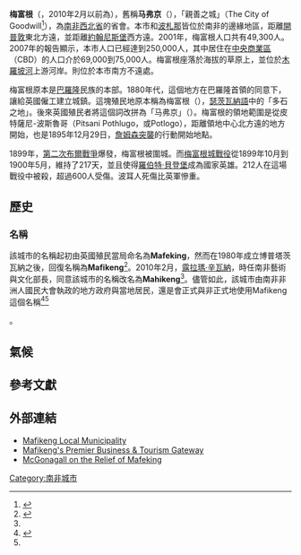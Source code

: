 {{noteTA
|1=zh-hans:马弗京; zh-hant:馬菲京;
|2=zh-hans:布尔;zh-hk:布爾;zh-tw:波耳;
}}
{{Infobox settlement
<!-- Basic info  ---------------->
|name                   =梅富根
|official_name          =
|other_name             =<small>(舊稱马弗京)</small>
|native_name            =Mahikeng
|nickname               =
|settlement_type        =省會
|total_type             =
|motto                  =
<!-- images and maps  ----------->
|image_skyline          =
|imagesize              =
|image_caption          =
|image_flag             =
|flag_size              =
|image_seal             =
|seal_size              =
|image_shield           =
|shield_size            =
|image_blank_emblem     =
|blank_emblem_type      =
|blank_emblem_size      =
|image_map              =
|mapsize                =
|map_caption            =
|image_map1             =
|mapsize1               =
|map_caption1           =
|image_dot_map          =
|dot_mapsize            =
|dot_map_caption        =
|dot_x =  |dot_y =
|pushpin_map            =South Africa
|pushpin_label_position =
|pushpin_map_caption    =
|pushpin_mapsize        =
<!-- Location ------------------>
|subdivision_type       = 國家
|subdivision_name       = {{flag|South Africa}}
|subdivision_type1      = 省
|subdivision_name1      = [[西北省_(南非)|西北省]]
|subdivision_type2      = [[區域自治區|區域自治區]]
|subdivision_name2      = [[那卡-莫底里-莫爾那區域自治區|那卡-莫底里-莫爾那區域自治區]]
|subdivision_type3      = [[地方自治區|地方自治區]]
|subdivision_name3      = [[梅富根地方自治區|梅富根地方自治區]]
|subdivision_type4      =
|subdivision_name4      =
<!-- Smaller parts (e.g. boroughs of a city) and seat of government -->
|seat_type              =
|seat                   =
|parts_type             =
|parts_style            = 
|parts                  = <!-- parts text, or header for parts list -->
|p1                     =
|p2                     = <!-- etc. up to p50: for separate parts to be listed-->
<!-- Politics ----------------->
|government_footnotes   =
|government_type        =
|leader_title           =市長
|leader_name            =克勒·莫沙·瑟喬辛格（Cllr Mosa Sejosingoe）
|leader_title1          = 
|leader_name1           =
|leader_title2          =
|leader_name2           =
|leader_title3          =
|leader_name3           =
|leader_title4          =
|leader_name4           =
|established_title      =英國建立
|established_date       =1880年代
|established_title1     =  <!-- Incorporated (town) -->
|established_date1      =
|established_title2     = <!-- Incorporated (city) -->
|established_date2      =
|established_title3     = 
|established_date3      =
|founder                =
|named_for              =
<!-- Area    --------------------->
|area_magnitude         = <!-- use only to set a special wikilink -->
|unit_pref                =Imperial <!--Enter: Imperial, to display imperial before metric-->
|area_footnotes           =
|area_total_km2           = <!-- ALL fields with measurements are subject to automatic unit conversion-->
|area_land_km2            = <!--See table @ Template:Infobox settlement for details on unit conversion-->
|area_water_km2           =
|area_total_dunam         = <!--Used in Middle East articles only-->
|area_total_sq_mi         =
|area_land_sq_mi          =
|area_water_sq_mi         =
|area_water_percent       =
|area_urban_km2           =
|area_urban_sq_mi         =
|area_metro_km2           =
|area_metro_sq_mi         =
|area_blank1_title        =
|area_blank1_km2          =
|area_blank1_sq_mi        =
<!-- Elevation -------------------------->
|elevation_footnotes    =  <!--for references: use <ref> tags-->
|elevation_m            =1500
|elevation_ft           =
|elevation_max_m            =
|elevation_max_ft           =
|elevation_min_m            =
|elevation_min_ft           =
<!-- Population   ----------------------->
|population_as_of               =2001
|population_footnotes           =
|population_note                =
|population_total               =49300
|population_density_km2         =
|population_density_sq_mi       =
|population_metro               =
|population_density_metro_km2   =
|population_density_metro_sq_mi =
|population_urban               =
|population_density_urban_km2   =
|population_density_urban_sq_mi =
|population_blank1_title        =
|population_blank1              =
|population_density_blank1_km2 =  
|population_density_blank1_sq_mi =
<!-- General information  --------------->
|timezone               = [[南非標準時區|南非標準時區]]
|utc_offset             = +2
|timezone_DST           =
|utc_offset_DST         =
| coor_type             = <!-- can be used to specify what the coordinates refer to -->
|latd=25 |latm=51 |lats= |latNS=S
|longd=25 |longm=38 |longs= |longEW=E
<!-- Area/postal codes & others -------->
|postal_code_type       =  <!-- enter ZIP code, Postcode, Post code, Postal code... -->
|postal_code            =
|area_code              =
|twin1                  =
|twin1_country          =
|twin2                  =
|twin2_country          =
|twin3                  =
|twin3_country          =
|twin4                  =
|twin4_country          =
|twin5                  =
|twin5_country          =
|twin6                  =
|twin6_country          =
|twin7                  =
|twin7_country          =
|blank_name             =
|blank_info             =
|blank1_name            =
|blank1_info            =
|blank2_name            =
|blank2_info            =
|blank3_name            =
|blank3_info            =
|blank4_name            =
|blank4_info            =
|blank5_name            =
|blank5_info            =
|blank6_name            =
|blank6_info            =
|website                = [http://www.mafikeng.gov.za www.mafikeng.gov.za]
|footnotes              =
}}

'''梅富根'''（{{lang-en|Mahikeng}}，2010年2月以前為{{lang|en|Mafikeng}}），舊稱'''马弗京'''（{{lang|en|Mafeking}}），「親善之城」（The City of Goodwill<ref name="about">{{Cite web |url=http://www.mafikeng.gov.za/index.php?option=com_content&task=view&id=2&Itemid=2 |title=存档副本 |accessdate=2009-12-01 |archive-date=2009-08-04 |archive-url=https://web.archive.org/web/20090804202509/http://www.mafikeng.gov.za/index.php?option=com_content&task=view&id=2&Itemid=2 |dead-url=no }}</ref>），為[[南非|南非]][[西北省_(南非)|西北省]]的省會。本市和[[波札那|波札那]]皆位於南非的邊緣地區，距離[[開普敦|開普敦]]東北方{{convert|1400|km|mi|abbr=on}}遠，並距離[[約翰尼斯堡|約翰尼斯堡]]西方{{convert|260|km|mi|abbr=on}}遠。2001年，梅富根人口共有49,300人。2007年的報告顯示，本市人口已經達到250,000人，其中居住在[[中央商業區|中央商業區]]（CBD）的人口介於69,000到75,000人。梅富根座落於海拔{{convert|1500|m|ft|0|abbr=on}}的草原上，並位於[[木羅坡河|木羅坡河]]上游河岸。{{link-en|馬迪比金礦區|Madibi Goldfields}}則位於本市南方{{convert|15|km|mi|abbr=on}}不遠處。

梅富根原本是[[巴羅隆|巴羅隆]]民族的本部。1880年代，這個地方在巴羅隆首領的同意下，讓給英國僱工建立城鎮。這塊殖民地原本稱為梅富根（{{lang|en|Mafikeng}}），[[瑟茨瓦納語|瑟茨瓦納語]]中的「多石之地」。後來英國殖民者將這個詞改拼為「马弗京」（{{lang|en|Mafeking}}）。梅富根的領地範圍是從皮特薩尼-波斯魯哥（Pitsani Pothlugo，或Potlogo），距離領地中心北方{{convert|24|mi|km|abbr=on}}遠的地方開始，也是1895年12月29日，[[詹姆森突襲|詹姆森突襲]]的行動開始地點。

1899年，[[第二次布爾戰爭|第二次布爾戰爭]]爆發，梅富根被圍城。而[[梅富根城戰役|梅富根城戰役]]從1899年10月到1900年5月，維持了217天，並且使得[[羅伯特·貝登堡|羅伯特·貝登堡]]成為國家英雄。212人在這場戰役中被殺，超過600人受傷。波耳人死傷比英軍慘重。

==歷史==
===名稱===
該城市的名稱起初由英國殖民當局命名為'''Mafeking'''，然而在1980年成立博普塔茨瓦納之後，回復名稱為'''Mafikeng'''<ref name = "gcBarMahikeng">{{cite web
|url=http://www.sabar.co.za/law-journals/2010/april/2010-april-vol023-no1-p53.pdf
|title=North West High Court, Mahikeng
|author=John Stander
|date=April 2010
|work=Advocate
|publisher=General Council of the Bar of South Africa (GCB)
|accessdate=11 December 2011
|archive-url=https://web.archive.org/web/20120426005327/http://www.sabar.co.za/law-journals/2010/april/2010-april-vol023-no1-p53.pdf
|archive-date=2012-04-26
|dead-url=yes
}}</ref>。2010年2月，[[露拉瑪·辛瓦納|露拉瑪·辛瓦納]]，時任南非藝術與文化部長，同意該城市的名稱改名為'''Mahikeng'''<ref name="mg.co.za"/>。儘管如此，該城市由南非非洲人國民大會執政的地方政府與當地居民，還是會正式與非正式地使用Mafikeng這個名稱<ref name="mafikeng.gov.za">{{Cite web |url=http://www.mafikeng.gov.za/ |title=存档副本 |accessdate=2009-12-01 |archive-date=2010-06-21 |archive-url=https://web.archive.org/web/20100621071012/http://www.mafikeng.gov.za/ |dead-url=no }}</ref><ref name="http://mg.co.za/article/2011-08-09-old-south-africa-collides-with-new-in-city-names">{{Cite web |url=http://mg.co.za/article/2011-08-09-old-south-africa-collides-with-new-in-city-names |title=http://mg.co.za/article/2011-08-09-old-south-africa-collides-with-new-in-city-names |accessdate=2013-09-03 |archive-date=2012-10-13 |archive-url=https://web.archive.org/web/20121013001400/http://mg.co.za/article/2011-08-09-old-south-africa-collides-with-new-in-city-names |dead-url=no }}</ref>。

==氣候==
{{Weather box
|location = 梅富根
|metric first = yes
|single line = yes
|Jan record high C = 40
|Feb record high C = 39
|Mar record high C = 38
|Apr record high C = 34
|May record high C = 31
|Jun record high C = 27
|Jul record high C = 28
|Aug record high C = 32
|Sep record high C = 36
|Oct record high C = 38
|Nov record high C = 38
|Dec record high C = 40
|year record high C = 40
|Jan high C = 31
|Feb high C = 30
|Mar high C = 29
|Apr high C = 25
|May high C = 23
|Jun high C = 20
|Jul high C = 20
|Aug high C = 23
|Sep high C = 27
|Oct high C = 29
|Nov high C = 30
|Dec high C = 31
|year high C = 27
|Jan low C = 18
|Feb low C = 17
|Mar low C = 15
|Apr low C = 12
|May low C = 7
|Jun low C = 4
|Jul low C = 4
|Aug low C = 6
|Sep low C = 11
|Oct low C = 14
|Nov low C = 16
|Dec low C = 17
|year low C = 12
|Jan record low C = 8
|Feb record low C = 7
|Mar record low C = 4
|Apr record low C = 3
|May record low C = -3
|Jun record low C = -6
|Jul record low C = -6
|Aug record low C = -4
|Sep record low C = -2
|Oct record low C = 0
|Nov record low C = 7
|Dec record low C = 1
|year record low C = -6
|Jan precipitation mm = 117
|Feb precipitation mm = 83
|Mar precipitation mm = 74
|Apr precipitation mm = 57
|May precipitation mm = 14
|Jun precipitation mm = 5
|Jul precipitation mm = 3
|Aug precipitation mm = 5
|Sep precipitation mm = 13
|Oct precipitation mm = 37
|Nov precipitation mm = 64
|Dec precipitation mm = 67
|year precipitation mm = 539
|Jan precipitation days = 13
|Feb precipitation days = 10
|Mar precipitation days = 10
|Apr precipitation days = 7
|May precipitation days = 3
|Jun precipitation days = 1
|Jul precipitation days = 1
|Aug precipitation days = 1
|Sep precipitation days = 2
|Oct precipitation days = 6
|Nov precipitation days = 9
|Dec precipitation days = 9
|year precipitation days = 72
|source 1 = South African Weather Service<ref name="saws-climstats">{{Cite web |url = http://old.weathersa.co.za/Climat/Climstats/MmabathoStats.jsp |title = Climate data for Mmabatho |accessdate = 7 March 2010 |publisher = South African Weather Service |deadurl = yes |archiveurl = https://web.archive.org/web/20100308014555/http://old.weathersa.co.za/Climat/Climstats/MmabathoStats.jsp |archivedate = 2010年3月8日 }}</ref>
|date=August 2010
}}
{{climate chart
|梅富根
|18 |31 |117
|17 |30 |83
|15 |29 |74
|12 |25 |57
|7  |23 |14
|4  |20 |5
|4  |20 |3
|6  |23 |5
|11 |27 |13
|14 |29 |37
|16 |30 |64
|17 |31 |67
|float  = left
|clear  = right
|source = SAWS<ref name="saws-climstats" />
}}
{{Clear}}

== 參考文獻 ==
<small>
<references/>
</small>

== 外部連結 ==
* [http://www.mafikeng.gov.za Mafikeng Local Municipality] {{Wayback|url=http://www.mafikeng.gov.za/ |date=20100621071012 }}
* [http://www.mafikeng.co.za Mafikeng's Premier Business & Tourism Gateway] {{Wayback|url=http://www.mafikeng.co.za/ |date=20181224165932 }}
* [http://www.mcgonagall-online.org.uk/poems/mpgmafeking.htm McGonagall on the Relief of Mafeking] {{Wayback|url=http://www.mcgonagall-online.org.uk/poems/mpgmafeking.htm |date=20090619091557 }}

{{Coord|25|51|S|25|38|E|region:ZA_type:city(50000)|display=title}}

{{Authority control}}
[[Category:南非城市|Category:南非城市]]